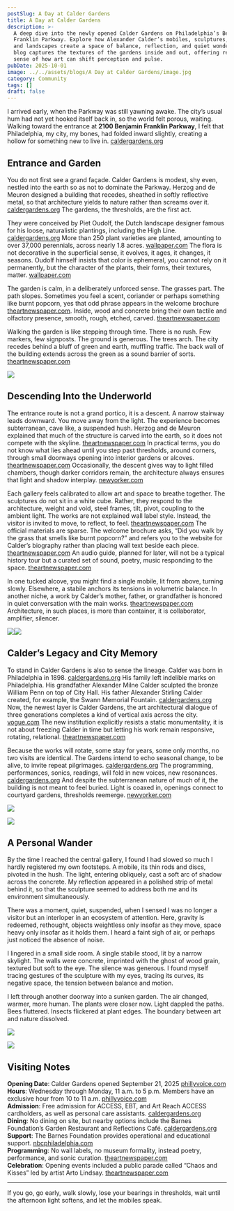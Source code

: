 ```yaml
---
postSlug: A Day at Calder Gardens
title: A Day at Calder Gardens
description: >-
  A deep dive into the newly opened Calder Gardens on Philadelphia’s Benjamin
  Franklin Parkway. Explore how Alexander Calder’s mobiles, sculptures, light,
  and landscapes create a space of balance, reflection, and quiet wonder. This
  blog captures the textures of the gardens inside and out, offering readers a
  sense of how art can shift perception and pulse.
pubDate: 2025-10-01
image: ../../assets/blogs/A Day at Calder Gardens/image.jpg
category: Community
tags: []
draft: false
---
```

I arrived early, when the Parkway was still yawning awake. The city’s usual hum had not yet hooked itself back in, so the world felt porous, waiting. Walking toward the entrance at **2100 Benjamin Franklin Parkway**, I felt that Philadelphia, my city, my bones, had folded inward slightly, creating a hollow for something new to live in. [caldergardens.org](https://caldergardens.org/plan-your-visit?utm_source=chatgpt.com)

## Entrance and Garden

You do not first see a grand façade. Calder Gardens is modest, shy even, nestled into the earth so as not to dominate the Parkway. Herzog and de Meuron designed a building that recedes, sheathed in softly reflective metal, so that architecture yields to nature rather than screams over it. [caldergardens.org](https://caldergardens.org/about/?utm_source=chatgpt.com) The gardens, the thresholds, are the first act.

They were conceived by Piet Oudolf, the Dutch landscape designer famous for his loose, naturalistic plantings, including the High Line. [caldergardens.org](https://caldergardens.org/about/?utm_source=chatgpt.com) More than 250 plant varieties are planted, amounting to over 37,000 perennials, across nearly 1.8 acres. [wallpaper.com](https://www.wallpaper.com/architecture/calder-gardens-herzog-de-meuron-philadelphia-usa?utm_source=chatgpt.com) The flora is not decorative in the superficial sense, it evolves, it ages, it changes, it seasons. Oudolf himself insists that color is ephemeral, you cannot rely on it permanently, but the character of the plants, their forms, their textures, matter. [wallpaper.com](https://www.wallpaper.com/architecture/calder-gardens-herzog-de-meuron-philadelphia-usa?utm_source=chatgpt.com)

The garden is calm, in a deliberately unforced sense. The grasses part. The path slopes. Sometimes you feel a scent, coriander or perhaps something like burnt popcorn, yes that odd phrase appears in the welcome brochure [theartnewspaper.com](https://www.theartnewspaper.com/2025/09/19/calder-gardens-opening-philadelphia?utm_source=chatgpt.com). Inside, wood and concrete bring their own tactile and olfactory presence, smooth, rough, etched, carved. [theartnewspaper.com](https://www.theartnewspaper.com/2025/09/19/calder-gardens-opening-philadelphia?utm_source=chatgpt.com)

Walking the garden is like stepping through time. There is no rush. Few markers, few signposts. The ground is generous. The trees arch. The city recedes behind a bluff of green and earth, muffling traffic. The back wall of the building extends across the green as a sound barrier of sorts. [theartnewspaper.com](https://www.theartnewspaper.com/2025/09/19/calder-gardens-opening-philadelphia?utm_source=chatgpt.com)

![](../../assets/blogs/A%20Day%20at%20Calder%20Gardens/img-2567-7.jpg)

## Descending Into the Underworld

The entrance route is not a grand portico, it is a descent. A narrow stairway leads downward. You move away from the light. The experience becomes subterranean, cave like, a suspended hush. Herzog and de Meuron explained that much of the structure is carved into the earth, so it does not compete with the skyline. [theartnewspaper.com](https://www.theartnewspaper.com/2025/09/19/calder-gardens-opening-philadelphia?utm_source=chatgpt.com) In practical terms, you do not know what lies ahead until you step past thresholds, around corners, through small doorways opening into interior gardens or alcoves. [theartnewspaper.com](https://www.theartnewspaper.com/2025/09/19/calder-gardens-opening-philadelphia?utm_source=chatgpt.com) Occasionally, the descent gives way to light filled chambers, though darker corridors remain, the architecture always ensures that light and shadow interplay. [newyorker.com](https://www.newyorker.com/magazine/2025/09/22/in-philadelphias-calder-gardens-a-dynasty-comes-home?utm_source=chatgpt.com)

Each gallery feels calibrated to allow art and space to breathe together. The sculptures do not sit in a white cube. Rather, they respond to the architecture, weight and void, steel frames, tilt, pivot, coupling to the ambient light. The works are not explained wall label style. Instead, the visitor is invited to move, to reflect, to feel. [theartnewspaper.com](https://www.theartnewspaper.com/2025/09/19/calder-gardens-opening-philadelphia?utm_source=chatgpt.com) The official materials are sparse. The welcome brochure asks, “Did you walk by the grass that smells like burnt popcorn?” and refers you to the website for Calder’s biography rather than placing wall text beside each piece. [theartnewspaper.com](https://www.theartnewspaper.com/2025/09/19/calder-gardens-opening-philadelphia?utm_source=chatgpt.com) An audio guide, planned for later, will not be a typical history tour but a curated set of sound, poetry, music responding to the space. [theartnewspaper.com](https://www.theartnewspaper.com/2025/09/19/calder-gardens-opening-philadelphia?utm_source=chatgpt.com)

In one tucked alcove, you might find a single mobile, lit from above, turning slowly. Elsewhere, a stabile anchors its tensions in volumetric balance. In another niche, a work by Calder’s mother, father, or grandfather is honored in quiet conversation with the main works. [theartnewspaper.com](https://www.theartnewspaper.com/2025/09/19/calder-gardens-opening-philadelphia?utm_source=chatgpt.com) Architecture, in such places, is more than container, it is collaborator, amplifier, silencer.

![](../../assets/blogs/A%20Day%20at%20Calder%20Gardens/img-2570-4.jpg)![](../../assets/blogs/A%20Day%20at%20Calder%20Gardens/img-2569-6.jpg)

## Calder’s Legacy and City Memory

To stand in Calder Gardens is also to sense the lineage. Calder was born in Philadelphia in 1898. [caldergardens.org](https://caldergardens.org/about/?utm_source=chatgpt.com) His family left indelible marks on Philadelphia. His grandfather Alexander Milne Calder sculpted the bronze William Penn on top of City Hall. His father Alexander Stirling Calder created, for example, the Swann Memorial Fountain. [caldergardens.org](https://caldergardens.org/about/?utm_source=chatgpt.com) Now, the newest layer is Calder Gardens, the art architectural dialogue of three generations completes a kind of vertical axis across the city. [vogue.com](https://www.vogue.com/article/calder-gardens-philadelphia-october-2025?utm_source=chatgpt.com) The new institution explicitly resists a static monumentality, it is not about freezing Calder in time but letting his work remain responsive, rotating, relational. [theartnewspaper.com](https://www.theartnewspaper.com/2025/09/19/calder-gardens-opening-philadelphia?utm_source=chatgpt.com)

Because the works will rotate, some stay for years, some only months, no two visits are identical. The Gardens intend to echo seasonal change, to be alive, to invite repeat pilgrimages. [caldergardens.org](https://caldergardens.org/about/?utm_source=chatgpt.com) The programming, performances, sonics, readings, will fold in new voices, new resonances. [caldergardens.org](https://caldergardens.org/about/?utm_source=chatgpt.com) And despite the subterranean nature of much of it, the building is not meant to feel buried. Light is coaxed in, openings connect to courtyard gardens, thresholds reemerge. [newyorker.com](https://www.newyorker.com/magazine/2025/09/22/in-philadelphias-calder-gardens-a-dynasty-comes-home?utm_source=chatgpt.com)

![](../../assets/blogs/A%20Day%20at%20Calder%20Gardens/img-2571-3.jpg)

![](../../assets/blogs/A%20Day%20at%20Calder%20Gardens/img-2572-2.jpg)

## A Personal Wander

By the time I reached the central gallery, I found I had slowed so much I hardly registered my own footsteps. A mobile, its thin rods and discs, pivoted in the hush. The light, entering obliquely, cast a soft arc of shadow across the concrete. My reflection appeared in a polished strip of metal behind it, so that the sculpture seemed to address both me and its environment simultaneously.

There was a moment, quiet, suspended, when I sensed I was no longer a visitor but an interloper in an ecosystem of attention. Here, gravity is redeemed, rethought, objects weightless only insofar as they move, space heavy only insofar as it holds them. I heard a faint sigh of air, or perhaps just noticed the absence of noise.

I lingered in a small side room. A single stabile stood, lit by a narrow skylight. The walls were concrete, imprinted with the ghost of wood grain, textured but soft to the eye. The silence was generous. I found myself tracing gestures of the sculpture with my eyes, tracing its curves, its negative space, the tension between balance and motion.

I left through another doorway into a sunken garden. The air changed, warmer, more human. The plants were closer now. Light dappled the paths. Bees fluttered. Insects flickered at plant edges. The boundary between art and nature dissolved.

![](../../assets/blogs/A%20Day%20at%20Calder%20Gardens/img-2568-5.jpg)

![](../../assets/blogs/A%20Day%20at%20Calder%20Gardens/img-2573-1.jpg)

## Visiting Notes

**Opening Date**: Calder Gardens opened September 21, 2025 [phillyvoice.com](https://www.phillyvoice.com/calder-gardens-opening-date-new-art-museum-philly/?utm_source=chatgpt.com)\
**Hours**: Wednesday through Monday, 11 a.m. to 5 p.m. Members have an exclusive hour from 10 to 11 a.m. [phillyvoice.com](https://www.phillyvoice.com/calder-gardens-opening-date-new-art-museum-philly/?utm_source=chatgpt.com)\
**Admission**: Free admission for ACCESS, EBT, and Art Reach ACCESS cardholders, as well as personal care assistants. [caldergardens.org](https://caldergardens.org/plan-your-visit?utm_source=chatgpt.com)\
**Dining**: No dining on site, but nearby options include the Barnes Foundation’s Garden Restaurant and Reflections Café. [caldergardens.org](https://caldergardens.org/plan-your-visit?utm_source=chatgpt.com)\
**Support**: The Barnes Foundation provides operational and educational support. [nbcphiladelphia.com](https://www.nbcphiladelphia.com/entertainment/the-scene/calder-gardens-philadelphia-ben-franklin-parkway-opening-september-2025/4080216/?utm_source=chatgpt.com)\
**Programming**: No wall labels, no museum formality, instead poetry, performance, and sonic curation. [theartnewspaper.com](https://www.theartnewspaper.com/2025/09/19/calder-gardens-opening-philadelphia?utm_source=chatgpt.com)\
**Celebration**: Opening events included a public parade called “Chaos and Kisses” led by artist Arto Lindsay. [theartnewspaper.com](https://www.theartnewspaper.com/2025/09/19/calder-gardens-opening-philadelphia?utm_source=chatgpt.com)

---

If you go, go early, walk slowly, lose your bearings in thresholds, wait until the afternoon light softens, and let the mobiles speak.
